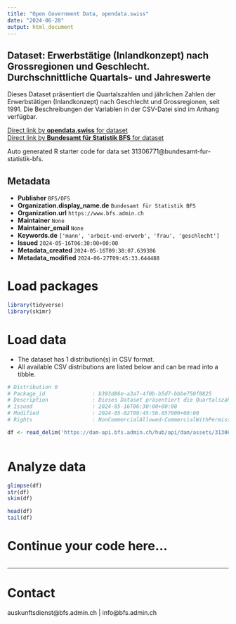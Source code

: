 ```yaml
---
title: "Open Government Data, opendata.swiss"
date: "2024-06-28"
output: html_document
---
```


## Dataset: Erwerbstätige (Inlandkonzept) nach Grossregionen und Geschlecht. Durchschnittliche Quartals- und Jahreswerte

Dieses Dataset präsentiert die Quartalszahlen und jährlichen Zahlen der Erwerbstätigen (Inlandkonzept) nach Geschlecht und Grossregionen, seit 1991. Die Beschreibungen der Variablen in der CSV-Datei sind im Anhang verfügbar.

[Direct link by **opendata.swiss** for dataset](https://opendata.swiss/de/dataset/erwerbstatige-inlandkonzept-nach-grossregionen-und-geschlecht-durchschnittliche-quartals-und-ja14)<br>
[Direct link by **Bundesamt für Statistik BFS** for dataset](https://www.bfs.admin.ch/asset/de/ts-x-03.02.01.05)

Auto generated R starter code for data set 31306771@bundesamt-fur-statistik-bfs.

## Metadata

- **Publisher** `BFS/OFS`
- **Organization.display_name.de** `Bundesamt für Statistik BFS`
- **Organization.url** `https://www.bfs.admin.ch`
- **Maintainer** `None`
- **Maintainer_email** `None`
- **Keywords.de** `['mann', 'arbeit-und-erwerb', 'frau', 'geschlecht']`
- **Issued** `2024-05-16T06:30:00+00:00`
- **Metadata_created** `2024-05-16T09:38:07.639386`
- **Metadata_modified** `2024-06-27T09:45:33.644488`


# Load packages

```r

library(tidyverse)
library(skimr)

```

# Load data

-   The dataset has 1 distribution(s) in CSV format.
-   All available CSV distributions are listed below and can be read into a tibble.

```r

# Distribution 0
# Package_id               : b393d86e-a3a7-4f0b-b5d7-bbbe750f0825
# Description              : Dieses Dataset präsentiert die Quartalszahlen und jährlichen Zahlen der Erwerbstätigen (Inlandkonzept) nach Geschlecht und Grossregionen, seit 1991. Die Beschreibungen der Variablen in der CSV-Datei sind im Anhang verfügbar.
# Issued                   : 2024-05-16T06:30:00+00:00
# Modified                 : 2024-05-02T09:45:56.057000+00:00
# Rights                   : NonCommercialAllowed-CommercialWithPermission-ReferenceRequired

df <- read_delim('https://dam-api.bfs.admin.ch/hub/api/dam/assets/31306779/master')



```

# Analyze data

```r

glimpse(df)
str(df)
skim(df)

head(df)
tail(df)

```

# Continue your code here...

```r

```

------------------------------------------------------------------------

# Contact

auskunftsdienst@bfs.admin.ch | info@bfs.admin.ch
